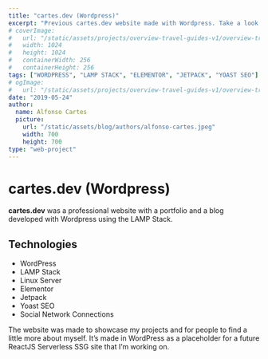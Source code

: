 ```yaml
---
title: "cartes.dev (Wordpress)"
excerpt: "Previous cartes.dev website made with Wordpress. Take a look at how it was made, what technologies where used and why..."
# coverImage: 
#   url: "/static/assets/projects/overview-travel-guides-v1/overview-travel-guides-v1-icon.png"
#   width: 1024
#   height: 1024
#   containerWidth: 256
#   containerHeight: 256
tags: ["WORDPRESS", "LAMP STACK", "ELEMENTOR", "JETPACK", "YOAST SEO"]
# ogImage:
#   url: "/static/assets/projects/overview-travel-guides-v1/overview-travel-guides-v1-icon.png"
date: "2019-05-24"
author:
  name: Alfonso Cartes
  picture: 
    url: "/static/assets/blog/authors/alfonso-cartes.jpeg"
    width: 700
    height: 700
type: "web-project"
---
```


# cartes.dev (Wordpress)

**cartes.dev** was a professional website with a portfolio and a blog developed with Wordpress using the LAMP Stack.

## Technologies

- WordPress
- LAMP Stack
- Linux Server
- Elementor
- Jetpack
- Yoast SEO
- Social Network Connections
 
The website was made to showcase my projects and for people to find a little more about myself. It’s made in WordPress as a placeholder for a future ReactJS Serverless SSG site that I’m working on.

<!-- Add screenshots -->